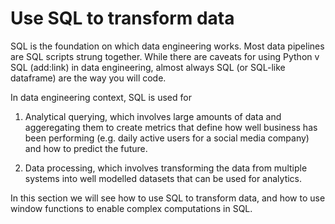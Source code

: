 # Use SQL to transform data

SQL is the foundation on which data engineering works. Most data pipelines are SQL scripts strung together. While there are caveats for using Python v SQL (add:link) in data engineering, almost always SQL (or SQL-like dataframe) are the way you will code.

In data engineering context, SQL is used for 

1. Analytical querying, which involves large amounts of data and aggeregating them to create metrics that define how well business has been performing (e.g. daily active users for a social media company) and how to predict the future.

2. Data processing, which involves transforming the data from multiple systems into well modelled datasets that can be used for analytics.

In this section we will see how to use SQL to transform data, and how to use window functions to enable complex computations in SQL.

